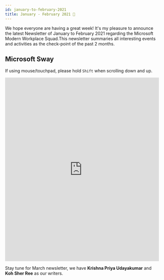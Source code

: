 ```yaml
---
id: january-to-february-2021
title: January - February 2021 🎉
---
```



<AuthorCard name="Krena Shree Paidathalli" image="/img/squad-profile-images/krena-shree.jpg" role="Microsoft MWS Ambassador" linkedinUrl="https://www.linkedin.com/in/krena-shree-0953b61a3/" />

We hope everyone are having a great week! It's my pleasure to announce the latest Newsletter of January to February 2021 regarding the Microsoft Modern Workplace Squad.This newsletter summaries all interesting events and activities as the check-point of the past 2 months.

## Microsoft Sway

If using mouse/touchpad, please hold `Shift` when scrolling down and up.

<p>
  <iframe
    width="100%"
    height="600px"
    src="https://sway.office.com/s/IEBaniQsUVxvB1TR/embed"
    frameborder="0"
    marginheight="0"
    marginwidth="0"
    max-width="100%"
    sandbox="allow-forms allow-modals allow-orientation-lock allow-popups allow-same-origin allow-scripts"
    scrolling="yes"
    allowfullscreen
    mozallowfullscreen
    msallowfullscreen
    webkitallowfullscreen
    loading="lazy"
  ></iframe>
</p>

Stay tune for March newsletter, we have **Krishna Priya Udayakumar** and **Koh Sher Ree** as our writers.
